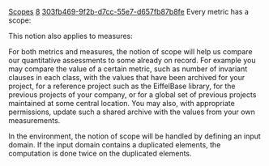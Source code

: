 [[Property:title|Scopes]]
[[Property:weight|8]]
[[Property:uuid|303fb469-9f2b-d7cc-55e7-d657fb87b8fe]]
Every metric has a scope:

{{note| '''Scope of a metric''': <br/>
The '''scope''' of a metric is defined as follows: <br/>
- For a raw product metric, the type of product over which the metric is counted, such as: a feature, a class, a group, an archive built for a given system to make it possible to compare systems. <br/>
- For a raw process metric, the type of process on which the metric is measured, such as analysis, documentation, entire project etc. <br/>
- For a derived metric (recursively), the scope of the raw metric from which it is derived. <br/>
- For a composite metric (recursively), the largest of the scopes of all its constituent metrics, where cluster is "larger than" class and so on. }}



This notion also applies to measures:

{{note| '''Scope of a measure''': <br/>
The '''scope''' of a measure is defined as follows: <br/>
- For an elementary measure (the application of an elementary metric, raw or derived), the set of products or processes to which the associated metric has been applied to yield the measure. <br/>
- For a composite measure, the union of (recursively) the scopes of its constituent measures. }}

For both metrics and measures, the notion of scope will help us compare our quantitative assessments to some already on record. For example you may compare the value of a certain metric, such as number of invariant clauses in each class, with the values that have been archived for your project, for a reference project such as the EiffelBase library, for the previous projects of your company, or for a global set of previous projects maintained at some central location. You may also, with appropriate permissions, update such a shared archive with the values from your own measurements.

In the environment, the notion of scope will be handled by defining an input domain. If the input domain contains a duplicated elements, the computation is done twice on the duplicated elements.




